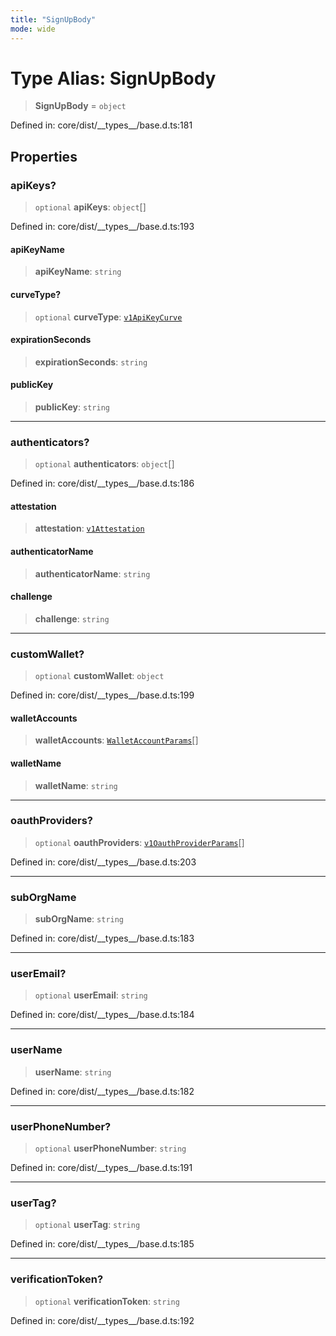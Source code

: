 ```yaml
---
title: "SignUpBody"
mode: wide
---
```

  
# Type Alias: SignUpBody

> **SignUpBody** = `object`

Defined in: core/dist/\_\_types\_\_/base.d.ts:181

## Properties

### apiKeys?

> `optional` **apiKeys**: `object`[]

Defined in: core/dist/\_\_types\_\_/base.d.ts:193

#### apiKeyName

> **apiKeyName**: `string`

#### curveType?

> `optional` **curveType**: [`v1ApiKeyCurve`](../../../_turnkey/sdk-types/v1ApiKeyCurve/readme)

#### expirationSeconds

> **expirationSeconds**: `string`

#### publicKey

> **publicKey**: `string`

***

### authenticators?

> `optional` **authenticators**: `object`[]

Defined in: core/dist/\_\_types\_\_/base.d.ts:186

#### attestation

> **attestation**: [`v1Attestation`](../../../_turnkey/sdk-types/v1Attestation/readme)

#### authenticatorName

> **authenticatorName**: `string`

#### challenge

> **challenge**: `string`

***

### customWallet?

> `optional` **customWallet**: `object`

Defined in: core/dist/\_\_types\_\_/base.d.ts:199

#### walletAccounts

> **walletAccounts**: [`WalletAccountParams`](../WalletAccountParams/readme)[]

#### walletName

> **walletName**: `string`

***

### oauthProviders?

> `optional` **oauthProviders**: [`v1OauthProviderParams`](../../../_turnkey/sdk-types/v1OauthProviderParams/readme)[]

Defined in: core/dist/\_\_types\_\_/base.d.ts:203

***

### subOrgName

> **subOrgName**: `string`

Defined in: core/dist/\_\_types\_\_/base.d.ts:183

***

### userEmail?

> `optional` **userEmail**: `string`

Defined in: core/dist/\_\_types\_\_/base.d.ts:184

***

### userName

> **userName**: `string`

Defined in: core/dist/\_\_types\_\_/base.d.ts:182

***

### userPhoneNumber?

> `optional` **userPhoneNumber**: `string`

Defined in: core/dist/\_\_types\_\_/base.d.ts:191

***

### userTag?

> `optional` **userTag**: `string`

Defined in: core/dist/\_\_types\_\_/base.d.ts:185

***

### verificationToken?

> `optional` **verificationToken**: `string`

Defined in: core/dist/\_\_types\_\_/base.d.ts:192
